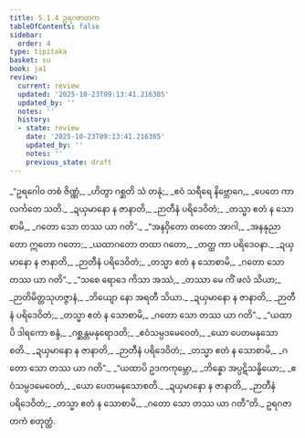 ```yaml
---
title: 5.1.4 ဥရဂဇာတက
tableOfContents: false
sidebar:
  order: 4
type: tipitaka
basket: su
book: ja1
review:
  current: review
  updated: '2025-10-23T09:13:41.216385'
  updated_by: ''
  notes: ''
  history:
  - state: review
    date: '2025-10-23T09:13:41.216385'
    updated_by: ''
    notes: ''
    previous_state: draft
---
```



<ReviewStatus review={frontmatter.review} showDetails={true} />

<HypothesisAnnotation frontmatter={frontmatter} />

<DynamicBreadcrumb />

<Division number="19" book="ja1" e="ch" v="22" p="122">

<Paragraph number="1167" type="verses" book="ja1">
_“ဥရဂေါဝ တစံ ဇိဏ္ဏံ,_  
_ဟိတွာ ဂစ္ဆတိ သံ တနုံ;_  
_ဧဝံ သရီရေ နိဗ္ဘောဂေ,_  
_ပေတေ ကာလင်္ကတေ သတိ._  

</Paragraph>

</Division>
<Division number="20" book="ja1" e="ch" v="22" p="122">

<Paragraph number="1168" type="verses" book="ja1">
_ဍယှမာနော န ဇာနာတိ,_  
_ဉာတီနံ ပရိဒေဝိတံ;_  
_တသ္မာ ဧတံ န သောစာမိ,_  
_ဂတော သော တဿ ယာ ဂတိ”._  

</Paragraph>

</Division>
<Division number="21" book="ja1" e="ch" v="22" p="122">

<Paragraph number="1169" type="verses" book="ja1">
_“အနဝှိတော တတော အာဂါ,_  
_အနနုညာတော ဣတော ဂတော;_  
_ယထာဂတော တထာ ဂတော,_  
_တတ္ထ ကာ ပရိဒေဝနာ._  

</Paragraph>

</Division>
<Division number="22" book="ja1" e="ch" v="22" p="122">

<Paragraph number="1170" type="verses" book="ja1">
_ဍယှမာနော န ဇာနာတိ,_  
_ဉာတီနံ ပရိဒေဝိတံ;_  
_တသ္မာ ဧတံ န သောစာမိ,_  
_ဂတော သော တဿ ယာ ဂတိ”._  

</Paragraph>

</Division>
<Division number="23" book="ja1" e="ch" v="22" p="122">

<Paragraph number="1171" type="verses" book="ja1">
_“သစေ ရောဒေ ကိသာ အဿံ,_  
_တဿာ မေ ကိံ ဖလံ သိယာ;_  
_ဉာတိမိတ္တသုဟဇ္ဇာနံ,_  
_ဘိယျော နော အရတီ သိယာ._  

</Paragraph>

</Division>
<Division number="24" book="ja1" e="ch" v="22" p="123">

<Paragraph number="1172" type="verses" book="ja1">
_ဍယှမာနော န ဇာနာတိ,_  
_ဉာတီနံ ပရိဒေဝိတံ;_  
_တသ္မာ ဧတံ န သောစာမိ,_  
_ဂတော သော တဿ ယာ ဂတိ”._  

</Paragraph>

</Division>
<Division number="25" book="ja1" e="ch" v="22" p="123">

<Paragraph number="1173" type="verses" book="ja1">
_“ယထာပိ ဒါရကော စန္ဒံ,_  
_ဂစ္ဆန္တမနုရောဒတိ;_  
_ဧဝံသမ္ပဒမေဝေတံ,_  
_ယော ပေတမနုသောစတိ._  

</Paragraph>

</Division>
<Division number="26" book="ja1" e="ch" v="22" p="123">

<Paragraph number="1174" type="verses" book="ja1">
_ဍယှမာနော န ဇာနာတိ,_  
_ဉာတီနံ ပရိဒေဝိတံ;_  
_တသ္မာ ဧတံ န သောစာမိ,_  
_ဂတော သော တဿ ယာ ဂတိ”._  

</Paragraph>

</Division>
<Division number="27" book="ja1" e="ch" v="22" p="123">

<Paragraph number="1175" type="verses" book="ja1">
_“ယထာပိ ဥဒကကုမ္ဘော,_  
_ဘိန္နော အပ္ပဋိသန္ဓိယော;_  
_ဧဝံသမ္ပဒမေဝေတံ,_  
_ယော ပေတမနုသောစတိ._  

</Paragraph>

</Division>
<Division number="28" book="ja1" e="ch" v="22" p="123">

<Paragraph number="1176" type="verses" book="ja1">
_ဍယှမာနော န ဇာနာတိ,_  
_ဉာတီနံ ပရိဒေဝိတံ;_  
_တသ္မာ ဧတံ န သောစာမိ,_  
_ဂတော သော တဿ ယာ ဂတီ”တိ._  


</Paragraph>
</Division>

<Paragraph number="1177" type="center" book="ja1">
ဥရဂဇာတကံ စတုတ္ထံ.
</Paragraph>
